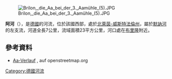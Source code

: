 {{Onesource|time=2020-07-07T15:40:27+00:00}}
{{Coord|51|25|7|N|8|34|59|E|display=title}}
[[Image:Brilon,_die_Aa_bei_der_3._Aamühle_(5).JPG|right]]

'''阿河'''（{{lang-de|Aa}}），是[[德國|德國]]的河流，位於該國西部，處於[[北萊茵-威斯特法倫州|北萊茵-威斯特法倫州]]，屬於[[默訥河|默訥河]]的左支流，河道全長7公里，流域面積23平方公里，河口處在[[布里隆|布里隆]]附近。

==參考資料==
* [http://www.openstreetmap.org/relation/1462956 Aa-Verlauf] {{Wayback|url=http://www.openstreetmap.org/relation/1462956 |date=20210508165805 }}, auf openstreetmap.org

{{Germany-geo-stub}}
[[Category:德國河流|Category:德國河流]]